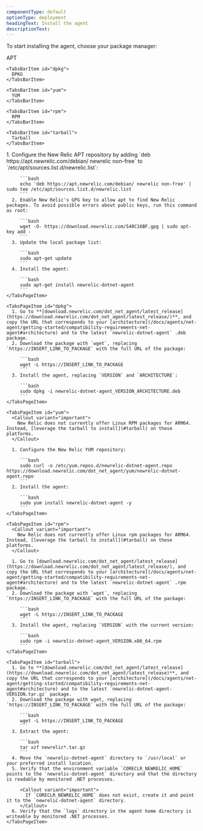 ```yaml
---
componentType: default
optionType: deployment
headingText: Install the agent
descriptionText: 
---
```


To start installing the agent, choose your package manager:

<Tabs>
  <TabsBar>
    <TabsBarItem id="apt">
      APT
    </TabsBarItem>

    <TabsBarItem id="dpkg">
      DPKG
    </TabsBarItem>

    <TabsBarItem id="yum">
      YUM
    </TabsBarItem>

    <TabsBarItem id="rpm">
      RPM
    </TabsBarItem>

    <TabsBarItem id="tarball">
      Tarball
    </TabsBarItem>
  </TabsBar>

  <TabsPages>
    <TabsPageItem id="apt">
      1. Configure the New Relic APT repository by adding `deb https://apt.newrelic.com/debian/ newrelic non-free` to `/etc/apt/sources.list.d/newrelic.list`:

         ```bash
         echo 'deb https://apt.newrelic.com/debian/ newrelic non-free' | sudo tee /etc/apt/sources.list.d/newrelic.list
         ```
      2. Enable New Relic's GPG key to allow apt to find New Relic packages. To avoid possible errors about public keys, run this command as root:

         ```bash
         wget -O- https://download.newrelic.com/548C16BF.gpg | sudo apt-key add -
         ```
      3. Update the local package list:

         ```bash
         sudo apt-get update
         ```
      4. Install the agent:

         ```bash
         sudo apt-get install newrelic-dotnet-agent
         ```
    </TabsPageItem>

    <TabsPageItem id="dpkg">
      1. Go to **[download.newrelic.com/dot_net_agent/latest_release](https://download.newrelic.com/dot_net_agent/latest_release/)**, and copy the URL that corresponds to your [architecture](/docs/agents/net-agent/getting-started/compatibility-requirements-net-agent#architecture) and to the latest `newrelic-dotnet-agent` .deb package.
      2. Download the package with `wget`, replacing `https://INSERT_LINK_TO_PACKAGE` with the full URL of the package:

         ```bash
         wget -L https://INSERT_LINK_TO_PACKAGE
         ```
      3. Install the agent, replacing `VERSION` and `ARCHITECTURE`:

         ```bash
         sudo dpkg -i newrelic-dotnet-agent_VERSION_ARCHITECTURE.deb
         ```
    </TabsPageItem>

    <TabsPageItem id="yum">
      <Callout variant="important">
        New Relic does not currently offer Linux RPM packages for ARM64. Instead, [leverage the tarball to install](#tarball) on these platforms.
      </Callout>

      1. Configure the New Relic YUM repository:

         ```bash
         sudo curl -o /etc/yum.repos.d/newrelic-dotnet-agent.repo https://download.newrelic.com/dot_net_agent/yum/newrelic-dotnet-agent.repo
         ```
      2. Install the agent:

         ```bash
         sudo yum install newrelic-dotnet-agent -y
         ```
    </TabsPageItem>

    <TabsPageItem id="rpm">
      <Callout variant="important">
        New Relic does not currently offer Linux rpm packages for ARM64. Instead, [leverage the tarball to install](#tarball) on these platforms.
      </Callout>

      1. Go to [download.newrelic.com/dot_net_agent/latest_release](https://download.newrelic.com/dot_net_agent/latest_release/), and copy the URL that corresponds to your [architecture](/docs/agents/net-agent/getting-started/compatibility-requirements-net-agent#architecture) and to the latest `newrelic-dotnet-agent` .rpm package.
      2. Download the package with `wget`, replacing `https://INSERT_LINK_TO_PACKAGE` with the full URL of the package:

         ```bash
         wget -L https://INSERT_LINK_TO_PACKAGE
         ```
      3. Install the agent, replacing `VERSION` with the current version:

         ```bash
         sudo rpm -i newrelic-dotnet-agent_VERSION.x86_64.rpm
         ```
    </TabsPageItem>

    <TabsPageItem id="tarball">
      1. Go to **[download.newrelic.com/dot_net_agent/latest_release](https://download.newrelic.com/dot_net_agent/latest_release)**, and copy the URL that corresponds to your [architecture](/docs/agents/net-agent/getting-started/compatibility-requirements-net-agent#architecture) and to the latest `newrelic-dotnet-agent-VERSION.tar.gz` package.
      2. Download the package with wget, replacing `https://INSERT_LINK_TO_PACKAGE` with the full URL of the package:

         ```bash
         wget -L https://INSERT_LINK_TO_PACKAGE
         ```
      3. Extract the agent:

         ```bash
         tar xzf newrelic*.tar.gz
         ```
      4. Move the `newrelic-dotnet-agent` directory to `/usr/local` or your preferred install location.
      5. Verify that the environment variable `CORECLR_NEWRELIC_HOME` points to the `newrelic-dotnet-agent` directory and that the directory is readable by monitored .NET processes.

         <Callout variant="important">
           If `CORECLR_NEWRELIC_HOME` does not exist, create it and point it to the `newrelic-dotnet-agent` directory.
         </Callout>
      6. Verify that the `logs` directory in the agent home directory is writeable by monitored .NET processes.
    </TabsPageItem>
  </TabsPages>
</Tabs>
